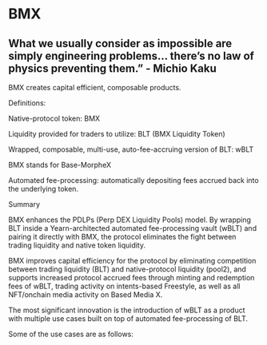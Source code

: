 # BMX
## What we usually consider as impossible are simply engineering problems… there’s no law of physics preventing them.” - Michio Kaku

BMX creates capital efficient, composable products.

Definitions:

Native-protocol token: BMX

Liquidity provided for traders to utilize: BLT (BMX Liquidity Token)

Wrapped, composable, multi-use, auto-fee-accruing version of BLT: wBLT

BMX stands for Base-MorpheX

Automated fee-processing: automatically depositing fees accrued back into the underlying token.

Summary

BMX enhances the PDLPs (Perp DEX Liquidity Pools) model. By wrapping BLT inside a Yearn-architected automated fee-processing vault (wBLT) and pairing it directly with BMX, the protocol eliminates the fight between trading liquidity and native token liquidity.

BMX improves capital efficiency for the protocol by eliminating competition between trading liquidity (BLT) and native-protocol liquidity (pool2), and supports increased protocol accrued fees through minting and redemption fees of wBLT, trading activity on intents-based Freestyle, as well as all NFT/onchain media activity on Based Media X.

The most significant innovation is the introduction of wBLT as a product with multiple use cases built on top of automated fee-processing of BLT.

Some of the use cases are as follows:
